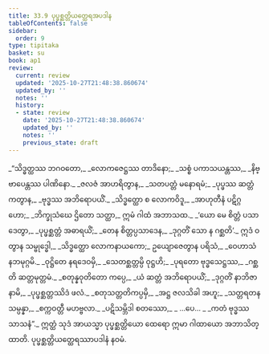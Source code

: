 ```yaml
---
title: 33.9 ပုပ္ဖစ္ဆတ္တိယတ္ထေရအပဒါန
tableOfContents: false
sidebar:
  order: 9
type: tipitaka
basket: su
book: ap1
review:
  current: review
  updated: '2025-10-27T21:48:38.860674'
  updated_by: ''
  notes: ''
  history:
  - state: review
    date: '2025-10-27T21:48:38.860674'
    updated_by: ''
    notes: ''
    previous_state: draft
---
```



<ReviewStatus review={frontmatter.review} showDetails={true} />

<HypothesisAnnotation frontmatter={frontmatter} />

<DynamicBreadcrumb />

<Division number="73" book="ap1" e="ch" v="20" p="301">

<Paragraph number="3675" type="verses" book="ap1">
_“သိဒ္ဓတ္ထဿ ဘဂဝတော,_  
_လောကဇေဋ္ဌဿ တာဒိနော;_  
_သစ္စံ ပကာသယန္တဿ,_  
_နိဗ္ဗာပေန္တဿ ပါဏိနော._  

</Paragraph>

</Division>
<Division number="74" book="ap1" e="ch" v="20" p="302">

<Paragraph number="3676" type="verses" book="ap1">
_ဇလဇံ အာဟရိတွာန,_  
_သတပတ္တံ မနောရမံ;_  
_ပုပ္ဖဿ ဆတ္တံ ကတွာန,_  
_ဗုဒ္ဓဿ အဘိရောပယိံ._  

</Paragraph>

</Division>
<Division number="75" book="ap1" e="ch" v="20" p="302">

<Paragraph number="3677" type="verses" book="ap1">
_သိဒ္ဓတ္ထော စ လောကဝိဒူ,_  
_အာဟုတီနံ ပဋိဂ္ဂဟော;_  
_ဘိက္ခုသံဃေ ဌိတော သတ္ထာ,_  
ဣမံ ဂါထံ အဘာသထ._  

</Paragraph>

</Division>
<Division number="76" book="ap1" e="ch" v="20" p="302">

<Paragraph number="3678" type="verses" book="ap1">
_‘ယော မေ စိတ္တံ ပသာဒေတွာ,_  
_ပုပ္ဖစ္ဆတ္တံ အဓာရယိံ;_  
_တေန စိတ္တပ္ပသာဒေန,_  
_ဒုဂ္ဂတိံ သော န ဂစ္ဆတိ’._  

</Paragraph>

</Division>
<Division number="77" book="ap1" e="ch" v="20" p="302">

<Paragraph number="3679" book="ap1">
ဣဒံ ဝတွာန သမ္ဗုဒ္ဓေါ,_  
_သိဒ္ဓတ္ထော လောကနာယကော;_  
ဥယျောဇေတွာန ပရိသံ,_  
_ဝေဟာသံ နဘမုဂ္ဂမိ._  

</Paragraph>

</Division>
<Division number="78" book="ap1" e="ch" v="20" p="302">

<Paragraph number="3680" type="verses" book="ap1">
_ဝုဋ္ဌိတေ နရဒေဝမှိ,_  
_သေတစ္ဆတ္တမ္ပိ ဝုဋ္ဌဟိ;_  
_ပုရတော ဗုဒ္ဓသေဋ္ဌဿ,_  
_ဂစ္ဆတိ ဆတ္တမုတ္တမံ._  

</Paragraph>

</Division>
<Division number="79" book="ap1" e="ch" v="20" p="302">

<Paragraph number="3681" type="verses" book="ap1">
_စတုန္နဝုတိတော ကပ္ပေ,_  
_ယံ ဆတ္တံ အဘိရောပယိံ;_  
_ဒုဂ္ဂတိံ နာဘိဇာနာမိ,_  
_ပုပ္ဖစ္ဆတ္တဿိဒံ ဖလံ._  

</Paragraph>

</Division>
<Division number="80" book="ap1" e="ch" v="20" p="302">

<Paragraph number="3682" type="verses" book="ap1">
_စတုသတ္တတိကပ္ပမှိ,_  
_အဋ္ဌ ဇလသိခါ အဟူ;_  
_သတ္တရတနသမ္ပန္နာ,_  
_စက္ကဝတ္တီ မဟဗ္ဗလာ._  

</Paragraph>

</Division>
<Division number="81" book="ap1" e="ch" v="20" p="302">

<Paragraph number="3683" type="verses" book="ap1">
_ပဋိသမ္ဘိဒါ စတဿော,_  
_ …ပေ… _  
_ကတံ ဗုဒ္ဓဿ သာသနံ”._  

</Paragraph>

<Paragraph number="3684" book="ap1">
ဣတ္ထံ သုဒံ အာယသ္မာ ပုပ္ဖစ္ဆတ္တိယော ထေရော ဣမာ ဂါထာယော အဘာသိတ္ထာတိ.

</Paragraph>
</Division>

<Paragraph number="3685" type="center" book="ap1">
ပုပ္ဖစ္ဆတ္တိယတ္ထေရဿာပဒါနံ နဝမံ.
</Paragraph>